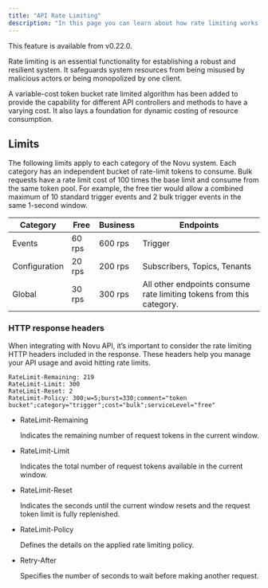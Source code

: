 ```yaml
---
title: "API Rate Limiting"
description: "In this page you can learn about how rate limiting works with Novu's API"
---
```


<Note>This feature is available from v0.22.0.</Note>

Rate limiting is an essential functionality for establishing a robust and resilient system. It safeguards system resources from being misused by malicious actors or being monopolized by one client.

A variable-cost token bucket rate limited algorithm has been added to provide the capability for different API controllers and methods to have a varying cost. It also lays a foundation for dynamic costing of resource consumption.

## Limits

The following limits apply to each category of the Novu system. Each category has an independent bucket of rate-limit tokens to consume.
Bulk requests have a rate limit cost of 100 times the base limit and consume from the same token pool. For example, the free tier would allow a combined maximum of 10 standard trigger events and 2 bulk trigger events in the same 1-second window.

| Category      | Free   | Business | Endpoints                                                            |
| ------------- | ------ | -------- | -------------------------------------------------------------------- |
| Events        | 60 rps | 600 rps  | Trigger                                                              |
| Configuration | 20 rps | 200 rps  | Subscribers, Topics, Tenants                                         |
| Global        | 30 rps | 300 rps  | All other endpoints consume rate limiting tokens from this category. |

### HTTP response headers

When integrating with Novu API, it’s important to consider the rate limiting HTTP headers included in the response. These headers help you manage your API usage and avoid hitting rate limits. 

```
RateLimit-Remaining: 219
RateLimit-Limit: 300
RateLimit-Reset: 2
RateLimit-Policy: 300;w=5;burst=330;comment="token bucket";category="trigger";cost="bulk";serviceLevel="free"
```

- RateLimit-Remaining

  Indicates the remaining number of request tokens in the current window.

- RateLimit-Limit

  Indicates the total number of request tokens available in the current window.

- RateLimit-Reset

  Indicates the seconds until the current window resets and the request token limit is fully replenished.
 
- RateLimit-Policy

  Defines the details on the applied rate limiting policy.

- Retry-After

  Specifies the number of seconds to wait before making another request.